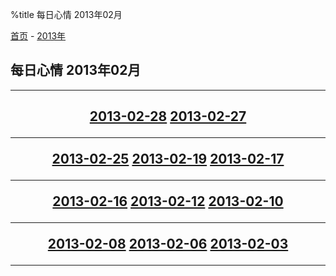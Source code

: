 %title 每日心情 2013年02月

[[../../../index|首页]] - [[../index|2013年]]
==每日心情 2013年02月==
----
<center>
<h2>
[[2013-02-28|2013-02-28]]
[[2013-02-27|2013-02-27]]
----
[[2013-02-25|2013-02-25]]
[[2013-02-19|2013-02-19]]
[[2013-02-17|2013-02-17]]
----
[[2013-02-16|2013-02-16]]
[[2013-02-12|2013-02-12]]
[[2013-02-10|2013-02-10]]
----
[[2013-02-08|2013-02-08]]
[[2013-02-06|2013-02-06]]
[[2013-02-03|2013-02-03]]
</h2>
</center>
----
